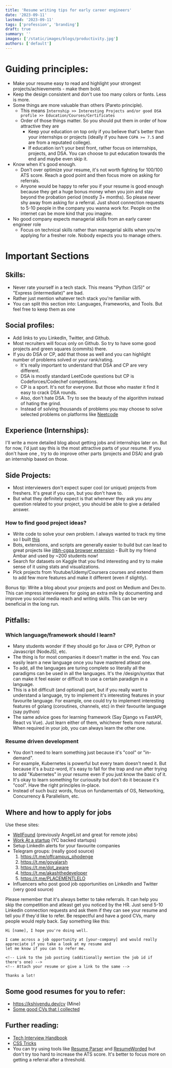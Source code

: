 ```yaml
---
title: 'Resume writing tips for early career engineers'
date: '2023-09-11'
lastmod: '2023-09-11'
tags: ['profession', 'branding']
draft: true
summary: ''
images: ['/static/images/blogs/productivity.jpg']
authors: ['default']
---
```


# Guiding principles:

- Make your resume easy to read and highlight your strongest projects/achievements - make them bold.
- Keep the design consistent and don't use too many colors or fonts. Less is more.
- Some things are more valuable than others (Pareto principle).
  - This means `Internship >> Interesting Projects and/or good DSA profile >> Education/Courses/Certificates`
  - Order of those things matter. So you should put them in order of how attractive they are
    - Keep your education on top only if you believe that's better than your internships or projects (ideally if you have `CGPA >= 7.5` and are from a reputated college).
    - If education isn't your best front, rather focus on internships, projects, and DSA. You can choose to put education towards the end and maybe even skip it.
- Know when it's good enough.
  - Don't over optimize your resume, it's not worth fighting for 100/100 ATS score. Reach a good point and then focus more on asking for referrals.
  - Anyone would be happy to refer you if your resume is good enough because they get a huge bonus money when you
    join and stay beyond the probation period (mostly 3+ months). So please never shy away from asking for a referral.
    Just shoot connection requests to 5-10 people in the company you wanna work for. People on the internet can be more
    kind that you imagine.
- No good company expects managerial skills from an early career engineer role
  - Focus on technical skills rather than managerial skills when you're applying for a fresher role. Nobody expects you to manage others.

# Important Sections

## Skills:

- Never rate yourself in a tech stack. This means "Python (3/5)" or "Express (intermediate)" are bad.
- Rather just mention whatever tech stack you're familiar with.
- You can split this section into: Languages, Frameworks, and Tools. But feel free to keep them as one

## Social profiles:

- Add links to you LinkedIn, Twitter, and Github.
- Most recruiters will focus only on Github. So try to have some good projects and green squares (commits) there.
- If you do DSA or CP, add that those as well and you can highlight number of problems solved or your rank/rating.
  - It's really important to understand that DSA and CP are very different.
  - DSA is mostly standard LeetCode questions but CP is Codeforces/Codechef competitions.
  - CP is a sport. It's not for everyone. But those who master it find it easy to crack DSA rounds.
  - Also, don't hate DSA. Try to see the beauty of the algorithm instead of hating the grind.
  - Instead of solving thousands of problems you may choose to solve selected problems on platforms like [Neetcode](https://neetcode.io/practice)

## Experience (Internships):

I'll write a more detailed blog about getting jobs and internships later on. But for now, I'd just say this is the
most attractive parts of your resume. If you don't have one , try to do improve other parts (projects and DSA) and grab an internship based on those.

## Side Projects:

- Most interviewers don't expect super cool (or unique) projects from freshers. It's great if you can, but you don't have to.
- But what they definitely expect is that whenever they ask you any question related to your project, you should be able to give a detailed answer.

### How to find good project ideas?

- Write code to solve your own problem. I always wanted to track my time so I built [this](/blog/quantified-self)
- Bots, extensions, and scripts are generally easier to build but can lead to great projects
  like [iitbh-cgpa browser extension](https://github.com/OpenLake/iitbh-cgpa) - Built by my friend Ambar and used by ~200 students now!
- Search for datasets on Kaggle that you find interesting and try to make sense of it using stats and visualizations.
- Pick projects from Youtube/Udemy/Coursera courses and extend them to add few more features and make it different (even if slightly).

Bonus tip: Write a blog about your projects and post on Medium and Dev.to. This can impress interviewers for going an extra mile by documenting and improve you social media reach and writing skills. This can be very beneficial in the long run.

## Pitfalls:

### Which language/framework should I learn?

- Many students wonder if they should go for Java or CPP, Python or Javascript (NodeJS), etc.
- The thing is for most companies it doesn't matter in the end. You can easily learn a new language once you have mastered atleast one.
- To add, all the languages are turing complete so literally all the paradigms can be used in all the languages. It's the /design/syntax that can make it feel easier or difficult to use a certain paradigm in a language.
- This is a bit difficult (and optional) part, but if you really want to understand a language, try to implement it's interesting features in your favourite language. For example, one could try to implement interesting features of golang (coroutines, channels, etc) in their favourite language (say python)
- The same advice goes for learning framework (Say Django vs FastAPI, React vs Vue). Just learn either of them, whichever feels more natural. When required in your job, you can always learn the other one.

### Resume driven development

- You don't need to learn something just because it's "cool" or "in-demand".
- For example, Kubernetes is powerful but every team doesn't need it. But because it's a buzz-word, it's easy to fall for the trap
  and run after trying to add "Kubernetes" in your resume even if you just know the basic of it.
- It's okay to learn something for curiousity but don't do it because it's "cool". Have the right principles in-place.
- Instead of such buzz words, focus on fundamentals of OS, Networking, Concurrency & Parallelism, etc.

## Where and how to apply for jobs

Use these sites:

- [WellFound](https://wellfound.com/) (previously AngelList and great for remote jobs)
- [Work At a startup](https://www.workatastartup.com/) (YC backed startups)
- Setup LinkedIn alerts for your favourite companies
- Telegram groups: (really good source)
  1. https://t.me/offcampus_phodenge
  2. https://t.me/goyalarsh
  3. https://t.me/dot_aware
  4. https://t.me/akashthedeveloper
  5. https://t.me/PLACEMENTLELO
- Influencers who post good job opportunities on LinkedIn and Twitter (very good source)

Please remember that it's always better to take referrals. It can help you skip the competition and atleast get you noticed by the HR. Just send 5-10 Linkedin connection requests and ask them if they can see your resume and tell you if they'd like to refer. Be respectful and have a good CVs, many people would reply back. Say something like this:

```
Hi [name], I hope you're doing well.

I came across a job opportunity at [your-company] and would really appreciate if you take a look at my resume and
let me know if you can to refer me.

<!-- Link to the job posting (additionally mention the job id if there's one) -->
<!-- Attach your resume or give a link to the same -->

Thanks a lot!
```

## Some good resumes for you to refer:

- https://kshivendu.dev/cv (Mine)
- [Some good CVs that I collected](https://drive.google.com/drive/folders/1GXW37N3Oqig-3gin64BlrhV2jrVK30kP?usp=sharing)

## Further reading:

- [Tech Interview Handbook](https://www.techinterviewhandbook.org/resume/)
- [CSS Tricks](https://css-tricks.com/advice-for-writing-a-technical-resume/)
- You can try using tools like [Resume Parser](https://www.affinda.com/resume-parser) and [ResumeWorded](https://resumeworded.com) but don't try too hard to increase the ATS score. It's better to focus more on getting a referral after a threshold.

